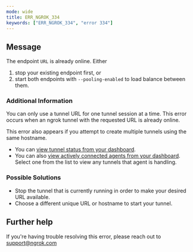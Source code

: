 ```yaml
---
mode: wide
title: ERR_NGROK_334
keywords: ["ERR_NGROK_334", "error 334"]
---
```


## Message

The endpoint `URL` is already online. Either

1. stop your existing endpoint first, or
2. start both endpoints with `--pooling-enabled` to load balance between them.

### Additional Information

You can only use a tunnel URL for one tunnel session at a time. This error occurs when an ngrok tunnel with the requested URL is already online.

This error also appears if you attempt to create multiple tunnels using the same hostname.

- You can [view tunnel status from your dashboard](https://dashboard.ngrok.com/endpoints).
- You can also [view actively connected agents from your dashboard](https://dashboard.ngrok.com/agents). Select one from the list to view any tunnels that agent is handling.

### Possible Solutions

- Stop the tunnel that is currently running in order to make your desired URL available.
- Choose a different unique URL or hostname to start your tunnel.

## Further help

If you're having trouble resolving this error, please reach out to [support@ngrok.com](mailto:support@ngrok.com?subject=Help%20with%20ERR_NGROK_334)

